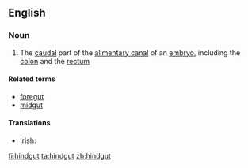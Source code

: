 ==English==
{{wikipedia}}
===Noun===
{{en-noun}}

# {{context|anatomy|lang=en}} The [[caudal]] part of the [[alimentary canal]] of an [[embryo]], including the [[colon]] and the [[rectum]]

====Related terms====
* [[foregut]]
* [[midgut]]

====Translations====
{{trans-top|anatomy: the caudal part of the alimentary canal of an embryo}}
* Irish: {{t-|ga|putóg chúil|f}}
{{trans-mid}}
{{trans-bottom}}

[[fi:hindgut]]
[[ta:hindgut]]
[[zh:hindgut]]